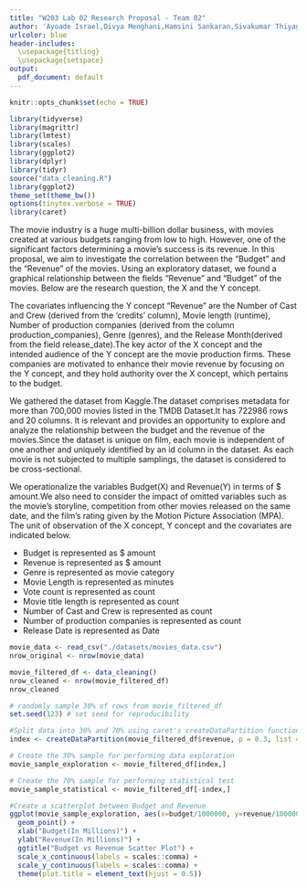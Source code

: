 ```yaml
---
title: "W203 Lab 02 Research Proposal - Team 02"
author: 'Ayoade Israel,Divya Menghani,Hamsini Sankaran,Sivakumar Thiyagarajan'
urlcolor: blue
header-includes:
  \usepackage{titling}
  \usepackage{setspace}
output:
  pdf_document: default
--- 
```

```r
knitr::opts_chunk$set(echo = TRUE)
```

```r
library(tidyverse)
library(magrittr)
library(lmtest)
library(scales)
library(ggplot2)
library(dplyr)
library(tidyr)
source("data_cleaning.R")
library(ggplot2)
theme_set(theme_bw())
options(tinytex.verbose = TRUE)
library(caret)
```

The movie industry is a huge multi-billion dollar business, with movies created at various budgets ranging from low to high. However, one of the significant factors determining a movie's success is its revenue. In this proposal, we aim to investigate the correlation between the "Budget" and the "Revenue" of the movies. Using an exploratory dataset, we found a graphical relationship between the fields "Revenue" and "Budget" of the movies. Below are the research question, the X and the Y concept.
  \begin{quote}
    \begin{itemize}
    \item \textit{Research Question: How does the budget of a movie influence its revenue?}
    \item \textit{X Concept: Budget (metric)}
     \item \textit{Y Concept: Revenue (metric)}
      \end{itemize}
  \end{quote}
  
The covariates influencing the Y concept "Revenue" are the Number of Cast and Crew (derived from the 'credits' column), Movie length (runtime), Number of production companies (derived from the column production_companies), Genre (genres), and the Release Month(derived from the field release_date).The key actor of the X concept and the intended audience of the Y concept are the movie production firms. These companies are motivated to enhance their movie revenue by focusing on the Y concept, and they hold authority over the X concept, which pertains to the budget.

We gathered the dataset from Kaggle.The dataset comprises metadata for more than 700,000 movies listed in the TMDB Dataset.It has 722986 rows and 20 columns. It is relevant and provides an opportunity to explore and analyze the relationship between the budget and the revenue of the movies.Since the dataset is unique on film, each movie is independent of one another and uniquely identified by an id column in the dataset. As each movie is not subjected to multiple samplings, the dataset is considered to be cross-sectional. 

We operationalize the variables Budget(X) and Revenue(Y) in terms of $ amount.We also need to consider the impact of omitted variables such as the movie's storyline, competition from other movies released on the same date, and the film's rating given by the Motion Picture Association (MPA). The unit of observation of the X concept, Y concept and the covariates are indicated below.

- Budget is represented as $ amount
- Revenue is represented as $ amount 
- Genre is represented as movie category
- Movie Length is represented as minutes
- Vote count is represented as count 
- Movie title length is represented as count 
- Number of Cast and Crew  is represented as count
- Number of production companies is represented as count
- Release Date is represented as Date

```r
movie_data <- read_csv("./datasets/movies_data.csv")
nrow_original <- nrow(movie_data)
```

```r
movie_filtered_df <- data_cleaning()
nrow_cleaned <- nrow(movie_filtered_df)
nrow_cleaned
```

```r
# randomly sample 30% of rows from movie_filtered_df
set.seed(123) # set seed for reproducibility

#Split data into 30% and 70% using caret's createDataPartition function
index <- createDataPartition(movie_filtered_df$revenue, p = 0.3, list = FALSE)

# Create the 30% sample for performing data exploration
movie_sample_exploration <- movie_filtered_df[index,]

# Create the 70% sample for performing statistical test
movie_sample_statistical <- movie_filtered_df[-index,]

#Create a scatterplot between Budget and Revenue
ggplot(movie_sample_exploration, aes(x=budget/1000000, y=revenue/1000000,  color=genre_category)) +
  geom_point() +
  xlab("Budget(In Millions)") +
  ylab("Revenue(In Millions)") +
  ggtitle("Budget vs Revenue Scatter Plot") +
  scale_x_continuous(labels = scales::comma) +
  scale_y_continuous(labels = scales::comma) +
  theme(plot.title = element_text(hjust = 0.5))
```
